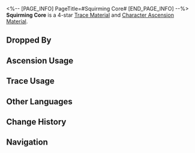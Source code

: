 <%-- [PAGE_INFO]
PageTitle=#Squirming Core#
[END_PAGE_INFO] --%>
{{Item Infobox
|id          = 111003
|image       = Item Squirming Core.png
|type        = Trace Material
|type2       = Character Ascension Material
|invCategory = Upgrade Materials
|rarity      = 4
|effect      = The heart of a monster wandering the Fragmentum. Advanced material used for enhancement.
|description = It is a lesion that breeds evil, the impulse to sin. It is the source of the Fragmentum distortion.<br />The heart is pulsating slowly, with a residual force powerful enough to cause a new calamity. It's best to destroy it to prevent further troubles.
|source1     = [[Certain Fragmentum Monsters at Equilibrium Level 4 or higher]]
|source2     = [[Omni-Synthesizer]] &mdash; Material Synthesis
|source3     = [[Simulated Universe enemies]]
|source4     = [[Omni-Synthesizer]] &mdash; Material Exchange
}}
{{Description|''"It's like a cancer..."''}}
'''Squirming Core''' is a 4-star [[Trace Material]] and [[Character Ascension Material]].

==Dropped By==
{{Dropped By}}

==Ascension Usage==
{{Ascension Usage}}

==Trace Usage==
{{Trace Usage}}

==Other Languages==
{{Other Languages
|en   = Squirming Core
|zhs  = 蠢动原核
|zht  = 蠢動原核
|ja   = 脈動する原核
|ko   = 꿈틀대는 코어
|es   = Núcleo serpenteante
|fr   = Noyau des méandres
|ru   = Извивающееся ядро
|th   = Squirming Core
|vi   = Lõi Rục Rịch
|de   = Zuckender Kern
|id   = Squirming Core
|pt   = Núcleo Contorcido
}}

==Change History==
{{Change History|2.0}}

==Navigation==
{{Upgrade Material Navbox}}